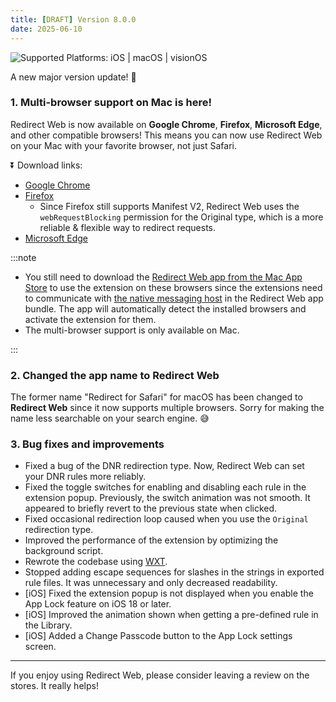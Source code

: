 ```yaml
---
title: [DRAFT] Version 8.0.0
date: 2025-06-10
---
```


![Supported Platforms: iOS | macOS | visionOS](https://img.shields.io/badge/Platforms-iOS%20|%20macOS%20|%20visionOS-white)

A new major version update! 🚀

### 1. Multi-browser support on Mac is here!

Redirect Web is now available on **Google Chrome**, **Firefox**, **Microsoft Edge**, and other compatible browsers! This means you can now use Redirect Web on your Mac with your favorite browser, not just Safari.

⏬️ Download links:

- [Google Chrome](https://example.com/)
- [Firefox](https://example.com/)
    - Since Firefox still supports Manifest V2, Redirect Web uses the `webRequestBlocking` permission for the Original type, which is a more reliable & flexible way to redirect requests.
- [Microsoft Edge](https://example.com/)

:::note

- You still need to download the [Redirect Web app from the Mac App Store](https://apps.apple.com/app/id1571283503) to use the extension on these browsers since the extensions need to communicate with [the native messaging host](https://developer.chrome.com/docs/extensions/develop/concepts/native-messaging#native-messaging-host) in the Redirect Web app bundle. The app will automatically detect the installed browsers and activate the extension for them.
- The multi-browser support is only available on Mac.

:::

### 2. Changed the app name to Redirect Web

The former name "Redirect for Safari" for macOS has been changed to **Redirect Web** since it now supports multiple browsers. Sorry for making the name less searchable on your search engine. 😅

### 3. Bug fixes and improvements

- Fixed a bug of the DNR redirection type. Now, Redirect Web can set your DNR rules more reliably.
- Fixed the toggle switches for enabling and disabling each rule in the extension popup. Previously, the switch animation was not smooth. It appeared to briefly revert to the previous state when clicked.
- Fixed occasional redirection loop caused when you use the `Original` redirection type.
- Improved the performance of the extension by optimizing the background script.
- Rewrote the codebase using [WXT](https://wxt.dev).
- Stopped adding escape sequences for slashes in the strings in exported rule files. It was unnecessary and only decreased readability.
- [iOS] Fixed the extension popup is not displayed when you enable the App Lock feature on iOS 18 or later.
- [iOS] Improved the animation shown when getting a pre-defined rule in the Library.
- [iOS] Added a Change Passcode button to the App Lock settings screen.

---

If you enjoy using Redirect Web, please consider leaving a review on the stores. It really helps!
